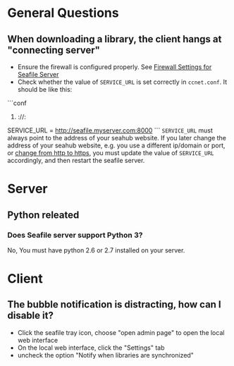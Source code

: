 = General Questions =

== When downloading a library, the client hangs at "connecting server" ==

* Ensure the firewall is configured properly. See [[Firewall Settings for Seafile Server ]]
* Check whether the value of <code>SERVICE_URL</code> is set correctly in <code>ccnet.conf</code>. It should be like this:
```conf
# <http or https>://<domain or ip>:<port>
SERVICE_URL = http://seafile.myserver.com:8000
```
<code>SERVICE_URL</code> must always point to the address of your seahub website. If you later change the address of your seahub website, e.g. you use a different ip/domain or port, or [[Enable Https on Seafile Web|change from http to https]], you must update the value of <code>SERVICE_URL</code> accordingly, and then restart the seafile server.

= Server = 

== Python releated ==

=== Does Seafile server support Python 3? ===

No, You must have python 2.6 or 2.7 installed on your server.

= Client =

== The bubble notification is distracting, how can I disable it? ==

* Click the seafile tray icon, choose "open admin page" to open the local web interface
* On the local web interface, click the "Settings" tab
* uncheck the option "Notify when libraries are synchronized"
